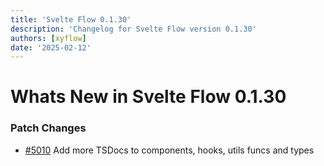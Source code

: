 ```yaml
---
title: 'Svelte Flow 0.1.30'
description: 'Changelog for Svelte Flow version 0.1.30'
authors: [xyflow]
date: '2025-02-12'
---
```


# Whats New in Svelte Flow 0.1.30

### Patch Changes

- [#5010](https://github.com/xyflow/xyflow/pull/5010) Add more TSDocs to components, hooks, utils funcs and types
